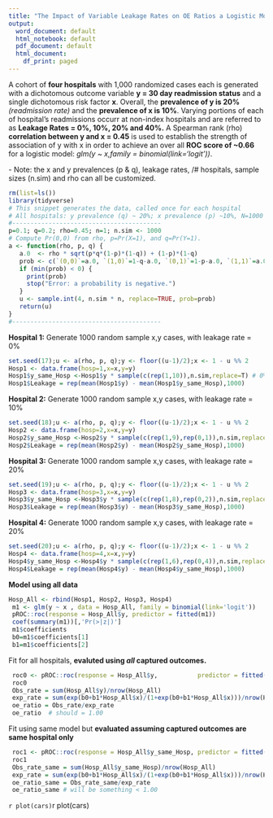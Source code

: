 ```yaml
---
title: "The Impact of Variable Leakage Rates on OE Ratios a Logistic Model Simulation"
output:
  word_document: default
  html_notebook: default
  pdf_document: default
  html_document:
    df_print: paged
---
```


 A cohort of **four hospitals** with 1,000 randomized cases each is generated with a dichotomous outcome variable **y = 30 day readmission status** and a single dichotomous risk factor  **x**. Overall, the **prevalence of y is 20%** *(readmission rate)* and the **prevalence of x is 10%**.  Varying portions of each of hospital's readmissions occurr at non-index hospitals and are  referred to as **Leakage Rates = 0%, 10%, 20% and 40%.** A Spearman rank (rho) **correlation between y and x = 0.45** is used to establish the strength of association of y with x in order to achieve an over all **ROC score of ~0.66** for a logistic model: *glm(y ~ x,family = binomial(link='logit'))*.  

   \- Note: the x and y prevalences (p & q), leakage rates, /# hospitals, sample sizes (n.sim) and rho can all be customized. 
```r
rm(list=ls())
library(tidyverse)
# This snippet generates the data, called once for each hospital
# All hospitals: y prevalence (q) ~ 20%; x prevalence (p) ~10%, N=1000
#-----------------------------------------
p=0.1; q=0.2; rho=0.45; n=1; n.sim <- 1000
# Compute Pr(0,0) from rho, p=Pr(X=1), and q=Pr(Y=1).
a <- function(rho, p, q) {
   a.0  <- rho * sqrt(p*q*(1-p)*(1-q)) + (1-p)*(1-q)
   prob <- c(`(0,0)`=a.0, `(1,0)`=1-q-a.0, `(0,1)`=1-p-a.0, `(1,1)`=a.0+p+q-1)
   if (min(prob) < 0) {
     print(prob)
     stop("Error: a probability is negative.")
   }
   u <- sample.int(4, n.sim * n, replace=TRUE, prob=prob)
   return(u)
}
#-----------------------------------------
```

**Hospital 1:** Generate 1000 random sample x,y cases, with leakage rate = 0% 
```r
set.seed(17);u <- a(rho, p, q);y <- floor((u-1)/2);x <- 1 - u %% 2
Hosp1 <- data.frame(hosp=1,x=x,y=y)
Hosp1$y_same_Hosp <-Hosp1$y * sample(c(rep(1,10)),n.sim,replace=T) # 0% leakage
Hosp1$Leakage = rep(mean(Hosp1$y) - mean(Hosp1$y_same_Hosp),1000)
```
**Hospital 2:** Generate 1000 random sample x,y cases, with leakage rate = 10% 
```r
set.seed(18);u <- a(rho, p, q);y <- floor((u-1)/2);x <- 1 - u %% 2
Hosp2 <- data.frame(hosp=2,x=x,y=y)
Hosp2$y_same_Hosp <-Hosp2$y * sample(c(rep(1,9),rep(0,1)),n.sim,replace=T) #10% leakage
Hosp2$Leakage = rep(mean(Hosp2$y) - mean(Hosp2$y_same_Hosp),1000)
```
**Hospital 3:** Generate 1000 random sample x,y cases, with leakage rate = 20% 
```r
set.seed(19);u <- a(rho, p, q);y <- floor((u-1)/2);x <- 1 - u %% 2
Hosp3 <- data.frame(hosp=3,x=x,y=y)
Hosp3$y_same_Hosp <-Hosp3$y * sample(c(rep(1,8),rep(0,2)),n.sim,replace=T) #20% leakage
Hosp3$Leakage = rep(mean(Hosp3$y) - mean(Hosp3$y_same_Hosp),1000)
```
**Hospital 4:** Generate 1000 random sample x,y cases, with leakage rate = 20% 
```r
set.seed(20);u <- a(rho, p, q);y <- floor((u-1)/2);x <- 1 - u %% 2
Hosp4 <- data.frame(hosp=4,x=x,y=y)
Hosp4$y_same_Hosp <-Hosp4$y * sample(c(rep(1,6),rep(0,4)),n.sim,replace=T) #40% leakage
Hosp4$Leakage = rep(mean(Hosp4$y) - mean(Hosp4$y_same_Hosp),1000)
```
**Model using all data** 
```r
Hosp_All <- rbind(Hosp1, Hosp2, Hosp3, Hosp4)
 m1 <- glm(y ~ x , data = Hosp_All, family = binomial(link='logit'))
 pROC::roc(response = Hosp_All$y, predictor = fitted(m1))
 coef(summary(m1))[,'Pr(>|z|)']
 m1$coefficients
 b0=m1$coefficients[1]
 b1=m1$coefficients[2]
```
Fit for all hospitals, **evaluted using *all* captured outcomes.**
```r
 roc0 <- pROC::roc(response = Hosp_All$y,           predictor = fitted(m1))
 roc0
 Obs_rate = sum(Hosp_All$y)/nrow(Hosp_All)
 exp_rate = sum(exp(b0+b1*Hosp_All$x)/(1+exp(b0+b1*Hosp_All$x)))/nrow(Hosp_All)
 oe_ratio = Obs_rate/exp_rate 
 oe_ratio  # should = 1.00
```
Fit using same model but **evaluated assuming captured outcomes are same hospital only** 
```r
 roc1 <- pROC::roc(response = Hosp_All$y_same_Hosp, predictor = fitted(m1))
 roc1
 Obs_rate_same = sum(Hosp_All$y_same_Hosp)/nrow(Hosp_All)
 exp_rate = sum(exp(b0+b1*Hosp_All$x)/(1+exp(b0+b1*Hosp_All$x)))/nrow(Hosp_All)
 oe_ratio_same = Obs_rate_same/exp_rate 
 oe_ratio_same # will be something < 1.00
```
```r
plot(cars)
```r
plot(cars)
